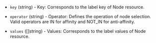 <!-- Code generated from the comments of the NodeAffinity struct in lib/common/affinities.go; DO NOT EDIT MANUALLY -->

- `key` (string) - Key: Corresponds to the label key of Node resource.

- `operator` (string) - Operator: Defines the operation of node selection. Valid operators are IN for affinity and
  NOT_IN for anti-affinity.

- `values` ([]string) - Values: Corresponds to the label values of Node resource.

<!-- End of code generated from the comments of the NodeAffinity struct in lib/common/affinities.go; -->
